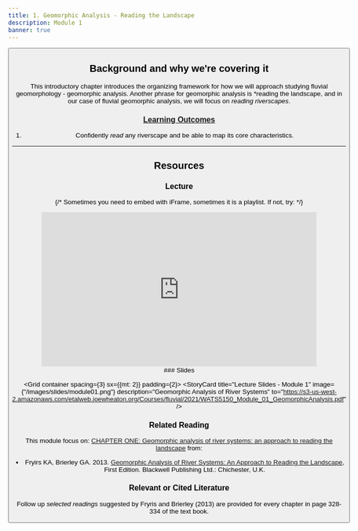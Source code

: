 ```yaml
---
title: 1. Geomorphic Analysis - Reading the Landscape
description: Module 1
banner: true
---
```


<Button to="/Assignments/module-01_fieldobs" title="See Corresponding Assignment" fullWidth color="secondary" iconName="AssignmentTurnedIn" />


## Background and why we're covering it

This introductory chapter introduces the organizing framework for how we will approach studying fluvial geomorphology - geomorphic analysis. Another phrase for geomorphic analysis is *reading the landscape, and in our case of fluvial geomorphic analysis, we will focus on *reading riverscapes*. 

### [Learning Outcomes](/syllabus/#course-objectives)

1. Confidently *read* any riverscape and be able to map its core characteristics.


------

## Resources

### Lecture

{/* Sometimes you need to embed with iFrame, sometimes it is a playlist. If not, try:
<Youtube id="A0gm-b6xsog?si=yGpQW8Xb9Gi31MfI" caption="Joe's Module 1 Lecture"/> 
*/}

<div align="center">
<iframe width="560" height="315" src="https://www.youtube.com/embed/A0gm-b6xsog?si=yGpQW8Xb9Gi31MfI" title="YouTube video player" frameborder="0" allow="accelerometer; autoplay; clipboard-write; encrypted-media; gyroscope; picture-in-picture; web-share" referrerpolicy="strict-origin-when-cross-origin" allowfullscreen></iframe>
</div>
### Slides

<Grid container spacing={3} sx={{mt: 2}} padding={2}>
      <StoryCard 
        title="Lecture Slides - Module 1"
        image={"/images/slides/module01.png"}
        description="Geomorphic Analysis of River Systems"
        to="https://s3-us-west-2.amazonaws.com/etalweb.joewheaton.org/Courses/fluvial/2021/WATS5150_Module_01_GeomorphicAnalysis.pdf" />
</Grid> 


      
### Related Reading


This module focus on: [CHAPTER ONE: Geomorphic analysis of river systems: an approach to reading the landscape](https://ebookcentral-proquest-com.dist.lib.usu.edu/lib/usu/reader.action?docID=1032536&ppg=17) from:
- Fryirs KA, Brierley GA. 2013. [Geomorphic Analysis of River Systems: An Approach to Reading the Landscape](https://www.wiley.com/en-au/Geomorphic+Analysis+of+River+Systems%3A+An+Approach+to+Reading+the+Landscape-p-9781405192743), First Edition.  Blackwell Publishing Ltd.: Chichester, U.K.

### Relevant or Cited Literature
Follow up *selected readings* suggested by Fryris and Brierley (2013) are provided for every chapter in page 328-334 of the text book. 



